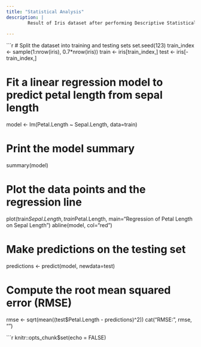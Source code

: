 ```yaml
---
title: "Statistical Analysis"
description: |
        Result of Iris dataset after performing Descriptive Statistical Measure
  
---
```

```r

# Split the dataset into training and testing sets
set.seed(123)
train_index <- sample(1:nrow(iris), 0.7*nrow(iris))
train <- iris[train_index,]
test <- iris[-train_index,]

# Fit a linear regression model to predict petal length from sepal length
model <- lm(Petal.Length ~ Sepal.Length, data=train)

# Print the model summary
summary(model)

# Plot the data points and the regression line
plot(train$Sepal.Length, train$Petal.Length, main="Regression of Petal Length on Sepal Length")
abline(model, col="red")

# Make predictions on the testing set
predictions <- predict(model, newdata=test)

# Compute the root mean squared error (RMSE)
rmse <- sqrt(mean((test$Petal.Length - predictions)^2))
cat("RMSE:", rmse, "\n")



```r
knitr::opts_chunk$set(echo = FALSE)